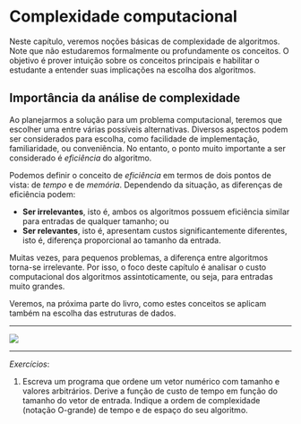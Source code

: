 # Complexidade computacional

Neste capítulo, veremos noções básicas de complexidade de algoritmos.  Note que não
estudaremos formalmente ou profundamente os conceitos.  O objetivo é prover intuição sobre
os conceitos principais e habilitar o estudante a entender suas implicações na escolha dos
algoritmos.

## Importância da análise de complexidade

Ao planejarmos a solução para um problema computacional, teremos que escolher uma entre
várias possíveis alternativas.  Diversos aspectos podem ser considerados para escolha,
como facilidade de implementação, familiaridade, ou conveniência.  No entanto, o ponto
muito importante a ser considerado é *eficiência* do algoritmo.

Podemos definir o conceito de *eficiência* em termos de dois pontos de vista:
de *tempo* e de *memória*.  Dependendo da situação, as diferenças de eficiência podem:

- **Ser irrelevantes**, isto é, ambos os algoritmos possuem eficiência similar para
  entradas de qualquer tamanho; ou
- **Ser relevantes**, isto é, apresentam custos significantemente diferentes, isto é,
  diferença proporcional ao tamanho da entrada.

Muitas vezes, para pequenos problemas, a diferença entre algoritmos torna-se irrelevante.
Por isso, o foco deste capítulo é analisar o custo computacional dos algoritmos
assintoticamente, ou seja, para entradas muito grandes.

Veremos, na próxima parte do livro, como estes conceitos se aplicam também na escolha das
estruturas de dados.


----

![](https://youtu.be/i49jo_OYblQ)

----

*Exercícios*:

1. Escreva um programa que ordene um vetor numérico com tamanho e valores arbitrários.
   Derive a função de custo de tempo em função do tamanho do vetor de entrada.
   Indique a ordem de complexidade (notação O-grande) de tempo e de espaço do seu algoritmo.

<!-- vim: set spell spelllang=pt tw=90: -->
